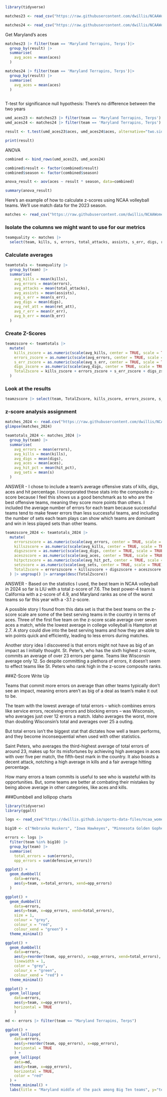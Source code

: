 ```r
library(tidyverse)
```

```r
matches23 <- read_csv("https://raw.githubusercontent.com/dwillis/NCAAWomensVolleyballData/main/data/ncaa_womens_volleyball_matchstats_2023.csv")

matches24 <- read_csv("https://raw.githubusercontent.com/dwillis/NCAAWomensVolleyballData/main/data/ncaa_womens_volleyball_matchstats_2024.csv")


```
Get Maryland's aces

```r
matches23 |> filter(team == 'Maryland Terrapins, Terps')|>
  group_by(result) |>
  summarise(
    avg_aces = mean(aces)
  )

matches24 |> filter(team == 'Maryland Terrapins, Terps')|>
  group_by(result) |>
  summarise(
    avg_aces = mean(aces)
  )
  
```

T-test for significance
null hypothesis: There's no difference between the two years
```r
umd_aces23 <- matches23 |> filter(team == 'Maryland Terrapins, Terps')|> mutate(season=2023) |> filter(date < '2023-09-12')
umd_aces24 <- matches24 |> filter(team == 'Maryland Terrapins, Terps')|> mutate(season=2024)

result <- t.test(umd_aces23$aces, umd_aces24$aces, alternative="two.sided", var.equal = TRUE)

print(result)
```


ANOVA
```r
combined <- bind_rows(umd_aces23, umd_aces24)

combined$result <- factor(combined$result)
combined$season <- factor(combined$season)

anova_result <- aov(aces ~ result * season, data=combined)

summary(anova_result)
```












Here's an example of how to calculate z-scores using NCAA volleyball teams. We'll use match data for the 2023 season.

```r
matches <- read_csv("https://raw.githubusercontent.com/dwillis/NCAAWomensVolleyballData/main/data/ncaa_womens_volleyball_matchstats_2023.csv")
```

### Isolate the columns we might want to use for our metrics

```r
teamquality <- matches |> 
  select(team, kills, s, errors, total_attacks, assists, s_err, digs, ret_att, r_err, b_err)
```


### Calculate averages

```r
teamtotals <- teamquality |> 
  group_by(team) |> 
  summarise(
    avg_kills = mean(kills),
    avg_errors = mean(errors),
    avg_attacks = mean(total_attacks),
    avg_assists = mean(assists),
    avg_s_err = mean(s_err),
    avg_digs = mean(digs),
    avg_ret_att = mean(ret_att),
    avg_r_err = mean(r_err),
    avg_b_err = mean(b_err)
  )
```

### Create Z-Scores

```r
teamzscore <- teamtotals |> 
  mutate(
    kills_zscore = as.numeric(scale(avg_kills, center = TRUE, scale = TRUE)),
    errors_zscore = as.numeric(scale(avg_errors, center = TRUE, scale = TRUE)) * -1,
    s_err_zscore = as.numeric(scale(avg_s_err, center = TRUE, scale = TRUE)) * -1,
    digs_zscore = as.numeric(scale(avg_digs, center = TRUE, scale = TRUE)),
    TotalZscore = kills_zscore + errors_zscore + s_err_zscore + digs_zscore
  )
```

### Look at the results

```r
teamzscore |> select(team, TotalZscore, kills_zscore, errors_zscore, s_err_zscore, digs_zscore) |>  arrange(desc(TotalZscore))
```



### z-score analysis assignment

```r
matches_2024 <- read.csv("https://raw.githubusercontent.com/dwillis/NCAAWomensVolleyballData/main/data/ncaa_womens_volleyball_matchstats_2023.csv")
glimpse(matches_2024)
```

```r
teamtotals_2024 <- matches_2024 |> 
  group_by(team) |> 
  summarise(
    avg_errors = mean(errors),
    avg_kills = mean(kills),
    avg_digs = mean(digs),
    avg_aces = mean(aces),
    avg_hit_pct = mean(hit_pct),
    avg_sets = mean(s)
  )
```
ANSWER - I chose to include a team's average offensive stats of kills, digs, aces and hit percentage. I incorporated these stats into the composite z-score because I feel this shows us a good benchmark as to who are the best offensive teams, meaning they score more points than others. I included the average number of errors for each team because successful teams tend to make fewer errors than less successful teams, and including the number of sets each team plays can show which teams are dominant and win in less played sets than other teams.



```r
teamzscore_2024 <- teamtotals_2024 |>
  mutate(
    errorszscore = as.numeric(scale(avg_errors, center = TRUE, scale = TRUE)),
    killszscore = as.numeric(scale(avg_kills, center = TRUE, scale = TRUE)),
    digszscore = as.numeric(scale(avg_digs, center = TRUE, scale = TRUE)),
    aceszscore = as.numeric(scale(avg_aces, center = TRUE, scale = TRUE)),
    hitpctzscore = as.numeric(scale(avg_hit_pct, center = TRUE, scale = TRUE)),
    setzscore = as.numeric(scale(avg_sets, center = TRUE, scale = TRUE)),
    TotalZscore = errorszscore + killszscore + digszscore + aceszscore + hitpctzscore + setzscore
  ) |> ungroup() |> arrange(desc(TotalZscore))
```

ANSWER - Based on the statistics I used, the best team in NCAA volleyball in 2024 so far is LIU with a total z-score of 7.6. The best power-4 team is California with a z-score of 4.9, and Maryland ranks as one of the worst teams so far this year with a -3.1 z-score.

A possible story I found from this data set is that the best teams on the z-score scale are some of the best serving teams in the country in terms of aces. Three of the first five team on the z-score scale average over seven aces a match, while the lowest average in college volleyball is Hampton at 2.7. A story could dive into the best serving teams and how they are able to win points quick and efficiently, leading to less errors during matches.

Another story idea I discovered is that errors might not have as big of an impact as I initially thought. St. Peter's, who has the sixth highest z-score, commits an average of over 23 errors per game. Teams like Wisconsin average only 12. So despite committing a plethora of errors, it doesn't seem to effect teams like St. Peters who rank high in the z-score composite ranks.


###Z-Score Write Up

Teams that commit more errors on average than other teams typically don't see an impact, meaning errors aren't as big of a deal as team's make it out to be.

The team with the lowest average of total errors -- which combines errors like service errors, receiving errors and blocking errors -- was Wisconsin, who averages just over 12 errors a match. Idaho averages the worst, more than doubling Wisconsin's total and averages over 25 a outing.

But total errors isn't the biggest stat that dictates how well a team performs, and they become inconsequential when used with other statistics.

Saint Peters, who averages the third-highest average of total errors of around 23, makes up for its misfortunes by achieving high averages in aces with over five per match, the fifth-best mark in the country. It also boasts a decent attack, notching a high average in kills and a fair average hitting percentage.

How many errors a team commits is useful to see who is wasteful with its opportunities. But, some teams are better at combating their mistakes by being above average in other categories, like aces and kills.


###Dumbbell and lollipop charts

```r
library(tidyverse)
library(ggalt)
```

```r
logs <- read_csv("https://dwillis.github.io/sports-data-files/ncaa_womens_volleyball_matchstats_2023.csv")
```

```r
big10 <- c("Nebraska Huskers", "Iowa Hawkeyes", "Minnesota Golden Gophers", "Illinois Fighting Illini", "Northwestern Wildcats", "Wisconsin Badgers", "Indiana Hoosiers", "Purdue Boilermakers", "Ohio St. Buckeyes", "Michigan Wolverines", "Michigan St. Spartans", "Penn St. Nittany Lions", "Rutgers Scarlet Knights", "Maryland Terrapins, Terps")

errors <- logs |>
  filter(team %in% big10) |> 
  group_by(team) |> 
  summarise(
    total_errors = sum(errors), 
    opp_errors = sum(defensive_errors))
```

```r
ggplot() + 
  geom_dumbbell(
    data=errors, 
    aes(y=team, x=total_errors, xend=opp_errors)
  )
```

```r
ggplot() + 
  geom_dumbbell(
    data=errors, 
    aes(y=team, x=opp_errors, xend=total_errors),
    size = 1,
    colour = "grey",
    colour_x = "red",
    colour_xend = "green") +
  theme_minimal()
```

```r
ggplot() + 
  geom_dumbbell(
    data=errors, 
    aes(y=reorder(team, opp_errors), x=opp_errors, xend=total_errors),
    linewidth = 1,
    color = "grey",
    colour_x = "green",
    colour_xend = "red") + 
  theme_minimal()
```

```r
ggplot() + 
  geom_lollipop(
    data=errors, 
    aes(y=team, x=opp_errors), 
    horizontal = TRUE
    )
```

```r
md <- errors |> filter(team == "Maryland Terrapins, Terps")

ggplot() + 
  geom_lollipop(
    data=errors, 
    aes(y=reorder(team, opp_errors), x=opp_errors), 
    horizontal = TRUE
    ) + 
  geom_lollipop(
    data=md,
    aes(y=team, x=opp_errors),
    horizontal = TRUE,
    color = "red"
  ) + 
  theme_minimal() + 
  labs(title = "Maryland middle of the pack among Big Ten teams", y="team")
```


